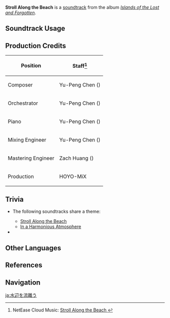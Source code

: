 {{See also|In a Harmonious Atmosphere}}
{{Soundtrack Infobox
|image          = Islands of the Lost and Forgotten.png
|album          = Islands of the Lost and Forgotten
|disc           = 1
|number         = 05
|featured       =
|featured2      =
|featured3      =
|featured_disc  =
|featured_disc2 =
|featured_disc3 =
|youtube_id     = ysC99WjHBic
|youtube_time   = 1
|spotify_id     = 4mNPmcuISPP2RBztJBOKy0
|previous       = A Tranquil Town
|next           = In a Harmonious Atmosphere
}}
'''Stroll Along the Beach''' is a [[soundtrack]] from the album ''[[Islands of the Lost and Forgotten]]''.

==Soundtrack Usage==
{{Soundtrack Usage
|quest    = 
|location = Watatsumi Island
|domain   = 
}}

==Production Credits==
{| class="wikitable"
! Position
! Staff<ref>NetEase Cloud Music: [https://music.163.com/#/song?id=1937114138 Stroll Along the Beach {{zh|信步行时}}]</ref>
|-
! Composer
| Yu-Peng Chen ({{zh|陈致逸}})
|-
! Orchestrator
| Yu-Peng Chen ({{zh|陈致逸}})
|-
! Piano
| Yu-Peng Chen ({{zh|陈致逸}})
|-
! Mixing Engineer
| Yu-Peng Chen ({{zh|陈致逸}})
|-
! Mastering Engineer
| Zach Huang ({{zh|黄巍}})
|-
! Production
| HOYO-MiX
|}
<!--
==Gallery==
<gallery>
</gallery>
-->

==Trivia==
* <section begin="StrollAlongBeachTheme" />The following soundtracks share a theme:
** [[Stroll Along the Beach]]
** [[In a Harmonious Atmosphere]]<section end="StrollAlongBeachTheme" />
* {{Transclude|Island of Crystal and Pearl|WatatsumiLeitmotif|section=1}}

==Other Languages==
{{Other Languages
|en      = Stroll Along the Beach
|zhs     = 信步行时
|zhs_rm  = Xìnbù Xíngshí
|zhs_tl  =
|ja      = 水辺を流離う
|ja_rm   = Mizube wo Sasurau{{Assumed}}
|ja_tl   = 
}}

==References==
{{Reflist}}

==Navigation==
{{Soundtrack Navbox|Islands of the Lost and Forgotten}}

[[ja:水辺を流離う]]